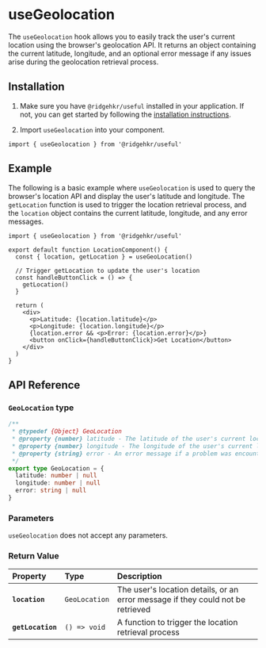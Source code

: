 # useGeolocation

The `useGeolocation` hook allows you to easily track the user's current location using the browser's geolocation API. It returns an object containing the current latitude, longitude, and an optional error message if any issues arise during the geolocation retrieval process.

## Installation

1. Make sure you have `@ridgehkr/useful` installed in your application. If not, you can get started by following the [installation instructions](/#getting-started).

2. Import `useGeolocation` into your component.

```tsx
import { useGeolocation } from '@ridgehkr/useful'
```

## Example

The following is a basic example where `useGeolocation` is used to query the browser's location API and display the user's latitude and longitude. The `getLocation` function is used to trigger the location retrieval process, and the `location` object contains the current latitude, longitude, and any error messages.

```tsx /useGeolocation/ filename="LocationComponent.tsx"
import { useGeolocation } from '@ridgehkr/useful'

export default function LocationComponent() {
  const { location, getLocation } = useGeoLocation()

  // Trigger getLocation to update the user's location
  const handleButtonClick = () => {
    getLocation()
  }

  return (
    <div>
      <p>Latitude: {location.latitude}</p>
      <p>Longitude: {location.longitude}</p>
      {location.error && <p>Error: {location.error}</p>}
      <button onClick={handleButtonClick}>Get Location</button>
    </div>
  )
}
```

## API Reference

### `GeoLocation` type

```ts
/**
 * @typedef {Object} GeoLocation
 * @property {number} latitude - The latitude of the user's current location.
 * @property {number} longitude - The longitude of the user's current location.
 * @property {string} error - An error message if a problem was encountered.
 */
export type GeoLocation = {
  latitude: number | null
  longitude: number | null
  error: string | null
}
```

### Parameters

`useGeolocation` does not accept any parameters.

### Return Value

| Property          | Type          | Description                                                                     |
| :---------------- | :------------ | :------------------------------------------------------------------------------ |
| **`location`**    | `GeoLocation` | The user's location details, or an error message if they could not be retrieved |
| **`getLocation`** | `() => void`  | A function to trigger the location retrieval process                            |
